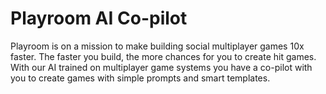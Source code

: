 
# Playroom AI Co-pilot

Playroom is on a mission to make building social multiplayer games 10x faster. The faster you build, the more chances for you to create hit games. With our AI trained on multiplayer game systems you have a co-pilot with you to create games with simple prompts and smart templates.
